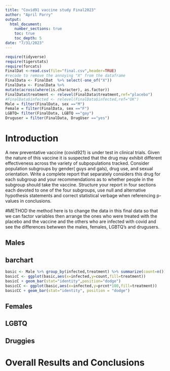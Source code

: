 ```yaml
---
title: "Covid91 vaccine study Final2023"
author: "April Parry"
output: 
  html_document:
    number_sections: true
    toc: true
    toc_depth: 5
date: "7/31/2023" 
---
```


```r
require(tidyverse)
require(tigerstats)
require(forcats)
FinalDat <-read.csv(file="final.csv",header=TRUE)
#recode to remove the annoying "X" from the dataframe
FinalData <- FinalDat  %>% select(-one_of("X"))
FinalData <- FinalData %>%
mutate(across(where(is.character), as.factor))
FinalData$treatment <- relevel(FinalData$treatment,ref="placebo")
#FinalData$infected <- relevel(FinalData$infected,ref="OK")
Male = filter(FinalData, sex =="M")
Female = filter(FinalData, sex =="F")
LGBTQ= filter(FinalData, LGBTQ =="gay")
Druguser = filter(FinalData, DrugUser =="yes")
```

# Introduction

A new  preventative vaccine (covid921) is under test in clinical trials. Given the nature of this vaccine it is suspected that the drug may exhibit different effectiveness across the variety of subpopulations tracked. Consider population subgroups by gender( guys and gals), drug use, and sexual orientation. Write a complete report that separately considers this drug for each subgroup and your recommendations as to whether people in the subgroup should take the vaccine. Structure your report in four sections each devoted to one of the four subgroups, use null and alternative hypothesis statements and correct statistical verbage when referencing p-values in conclusions.

#METHOD
the method here is  to change the data in this final data so that we can factor variables then arrange the ones who were treated with the placebo and the vaccine and the others who are infected with covid and see the differences betwwen the males, females, LGBTQ's and drugusers.  

## Males
## barchart

```r
basic <- Male %>% group_by(infected,treatment) %>% summarize(count=n()) %>% mutate(prcnt=count/sum(count))
basicC <- ggplot(basic,aes(x=infected,y=count,fill=treatment))
basicC + geom_bar(stat="identity",position="dodge")
basicCC <- ggplot(basic,aes(x=infected,y=prcnt*100,fill=treatment)) 
basicCC + geom_bar(stat="identity", position = "dodge")
```

## Females


## LGBTQ



## Druggies


# Overall Results and Conclusions